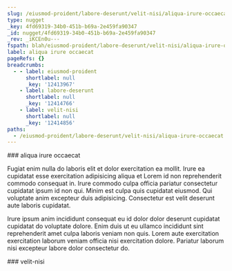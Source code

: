 ```yaml
---
slug: /eiusmod-proident/labore-deserunt/velit-nisi/aliqua-irure-occaecat
type: nugget
_key: 4fd69319-34b0-451b-b69a-2e459fa90347
_id: nugget/4fd69319-34b0-451b-b69a-2e459fa90347
_rev: _iKCEn0u---
fspath: blah/eiusmod-proident/labore-deserunt/velit-nisi/aliqua-irure-occaecat.md
label: aliqua irure occaecat
pageRefs: {}
breadcrumbs:
  - - label: eiusmod-proident
      shortlabel: null
      _key: '12413967'
    - label: labore-deserunt
      shortlabel: null
      _key: '12414766'
    - label: velit-nisi
      shortlabel: null
      _key: '12414856'
paths:
  - /eiusmod-proident/labore-deserunt/velit-nisi/aliqua-irure-occaecat
---
```


<NuggetArea>
<Nugget slug="/eiusmod-proident/labore-deserunt/velit-nisi/aliqua-irure-occaecat" type="nugget" _key="4fd69319-34b0-451b-b69a-2e459fa90347" _id="nugget/4fd69319-34b0-451b-b69a-2e459fa90347" _rev="_iKCEn0u---" fspath="blah/eiusmod-proident/labore-deserunt/velit-nisi/aliqua-irure-occaecat.md" label="aliqua irure occaecat" paths="/eiusmod-proident/labore-deserunt/velit-nisi/aliqua-irure-occaecat">
<NuggetBody>
### aliqua irure occaecat

Fugiat enim nulla do laboris elit et dolor exercitation ea mollit. Irure ea cupidatat esse exercitation adipisicing aliqua et Lorem id non reprehenderit commodo consequat in. Irure commodo culpa officia pariatur consectetur cupidatat ipsum id non qui. Minim est culpa quis cupidatat eiusmod. Qui voluptate anim excepteur duis adipisicing. Consectetur est velit deserunt aute laboris cupidatat.

Irure ipsum anim incididunt consequat eu id dolor dolor deserunt cupidatat cupidatat do voluptate dolore. Enim duis ut eu ullamco incididunt sint reprehenderit amet culpa laboris veniam non quis. Lorem aute exercitation exercitation laborum veniam officia nisi exercitation dolore. Pariatur laborum nisi excepteur labore dolor consectetur do.

</NuggetBody>
<Breadcrumbs>
<Crumbs>
<Crumb _key="12413967" label="eiusmod-proident" /><Crumb _key="12414766" label="labore-deserunt" /><Crumb _key="12414856" label="velit-nisi" />
</Crumbs>
</Breadcrumbs>
</Nugget>

<NuggetsInbound>
</NuggetsInbound>
<NuggetsOutbound>
</NuggetsOutbound>
</NuggetArea>
<PassagesInbound>
<Passage direction="inbound" type="passage" _key="12414856" _id="passage/12414856" _rev="_iKCEn0q--B" label="velit-nisi" passage="velit-nisi" fspath="blah/eiusmod-proident/labore-deserunt/velit-nisi" paths="/eiusmod-proident/labore-deserunt/velit-nisi" slug="/eiusmod-proident/labore-deserunt/velit-nisi">
<NuggetBody>
### velit-nisi

</NuggetBody>
<Breadcrumbs>
<Crumbs>
<Crumb _key="12413967" label="eiusmod-proident" /><Crumb _key="12414766" label="labore-deserunt" />
</Crumbs>
</Breadcrumbs>
</Passage>

</PassagesInbound>
<PassagesOutbound>
</PassagesOutbound>